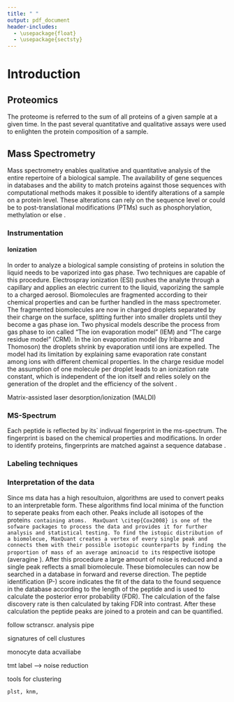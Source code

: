 ```yaml
---
title: " "
output: pdf_document
header-includes:
  - \usepackage{float}
  - \usepackage{sectsty}
---
```

# Introduction

## Proteomics

The proteome is referred to the sum of all proteins of a given sample at a given time. In the past several quantitative and qualitative assays were used to enlighten the protein composition of a sample. 


## Mass Spectrometry

Mass spectrometry enables qualitative and quantitative analysis of the entire repertoire of a biological sample. The availability of gene sequences in databases and the ability to match proteins against those sequences with computational methods makes it possible to identify alterations of a sample on a protein level. These alterations can rely on the sequence level or could be to post-translational modifications (PTMs) such as phosphorylation, methylation or else \citep{Aebersold2003}.

### Instrumentation

#### Ionization

In order to analyze a biological sample consisting of proteins in solution the liquid needs to be vaporized into gas phase. Two techniques are capable of this procedure. Electrospray ionization (ESI) pushes the analyte through a capillary and applies an electric current to the liquid, vaporizing the sample to a  charged aerosol. Biomolecules are fragmented according to their chemical properties and can be further handled in the mass spectrometer. The fragmented biomolecules are now in charged droplets separated by their charge on the surface, splitting further into smaller droplets until they become a gas phase ion. Two physical models describe the process from gas phase to ion called “The ion evaporation model” (IEM) and “The carge residue model” (CRM). 
In the ion evaporation model (by Iribarne and Thomoson) the droplets shrink by evaporation until ions are expelled. The model had its limitation by explaining same evaporation rate constant among ions with different chemical properties. 
In the charge residue model the assumption of one molecule per droplet leads to an ionization rate constant, which is independent of the ion itself and relies solely on the generation of the droplet and the efficiency of the solvent \citep{Wilm2011}.
 
Matrix-assisted laser desorption/ionization (MALDI)



### MS-Spectrum

Each peptide is reflected by its` indivual fingerprint in the ms-spectrum. The fingerprint is based on the chemical properties and modifications. In order to identify proteins, fingerprints are matched against a sequence database \citep{Cox2008}. 

### Labeling techniques


### Interpretation of the data

Since ms data has a high resoultuion, algorithms are used to convert peaks to an interpretable form. These algorithms find local minima of the function to seperate peaks from each other. Peaks include all isotopes of the protein`s containing atoms. 
MaxQuant \citep{Cox2008} is one of the sofware packages to process the data and provides it for further analysis and statistical testing. To find the istopic distribution of a biomolecue, MaxQuant creates a vertex of every single peak and connects them with their possible isotopic counterparts by finding the proportion of mass of an average aminoacid to its` respective isotope (averagine \citep{Senko1995}). After this procedure a large amount of noise is reduced and a single peak reflects a small biomolecule. These biomolecules can now be searched in a database in forward and reverse direction. The peptide identification (P-) score indicates the fit of the data to the found sequence in the database according to the length of the peptide and is used to calculate the posterior error probability (FDR). The calculation of the false discovery rate is then calculated by taking FDR into contrast. After these calculation the peptide peaks are joined to a protein and can be quantified. 

 

follow sctranscr. analysis pipe

signatures of cell clustures

monocyte data acvailiabe

tmt label --> noise reduction

tools for clustering

	plst, knm, 